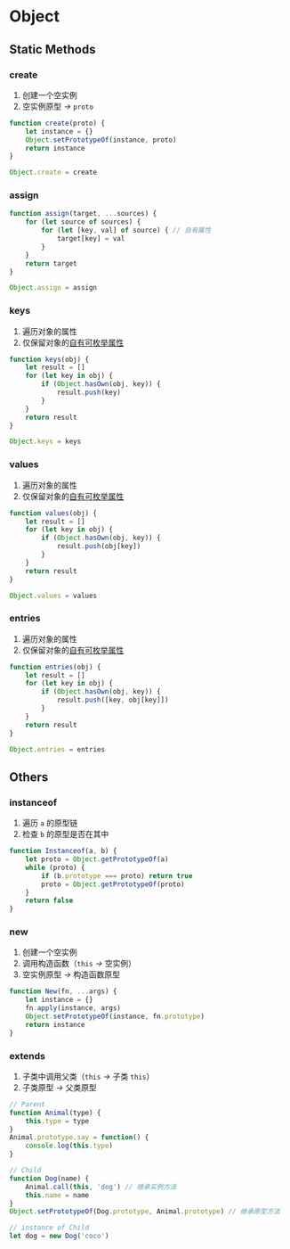 # Object
## Static Methods
### create
1. 创建一个空实例
2. 空实例原型 *->* `proto`
```js
function create(proto) {
    let instance = {}
    Object.setPrototypeOf(instance, proto)
    return instance
}

Object.create = create
```
### assign
```js
function assign(target, ...sources) {
    for (let source of sources) {
        for (let [key, val] of source) { // 自有属性
            target[key] = val
        }
    }
    return target
}

Object.assign = assign
```
### keys
1. 遍历对象的属性
2. 仅保留对象的[自有可枚举属性]()
```js {5}
function keys(obj) {
    let result = []
    for (let key in obj) {
        if (Object.hasOwn(obj, key)) {
            result.push(key)
        }
    }
    return result
}

Object.keys = keys
```
### values
1. 遍历对象的属性
2. 仅保留对象的[自有可枚举属性]()
```js {5}
function values(obj) {
    let result = []
    for (let key in obj) {
        if (Object.hasOwn(obj, key)) {
            result.push(obj[key])
        }
    }
    return result
}

Object.values = values
```
### entries
1. 遍历对象的属性
2. 仅保留对象的[自有可枚举属性]()
```js {5}
function entries(obj) {
    let result = []
    for (let key in obj) {
        if (Object.hasOwn(obj, key)) {
            result.push([key, obj[key]])
        }
    }
    return result
}

Object.entries = entries
```
## Others
### instanceof
1. 遍历 `a` 的原型链
2. 检查 `b` 的原型是否在其中
```js {4}
function Instanceof(a, b) {
    let proto = Object.getPrototypeOf(a)
    while (proto) {
        if (b.prototype === proto) return true
        proto = Object.getPrototypeOf(proto)
    }
    return false
}
```
### new
1. 创建一个空实例
2. 调用构造函数（`this` *->* 空实例）
3. 空实例原型 *->* 构造函数原型
```js
function New(fn, ...args) {
    let instance = {}
    fn.apply(instance, args)
    Object.setPrototypeOf(instance, fn.prototype)
    return instance
}
```
### extends
1. 子类中调用父类（`this` *->* 子类 `this`）
2. 子类原型 *->* 父类原型
```js {11,14}
// Parent
function Animal(type) {
    this.type = type
}
Animal.prototype.say = function() {
    console.log(this.type)
}

// Child
function Dog(name) {
    Animal.call(this, 'dog') // 继承实例方法
    this.name = name
}
Object.setPrototypeOf(Dog.prototype, Animal.prototype) // 继承原型方法

// instance of Child
let dog = new Dog('coco')
```